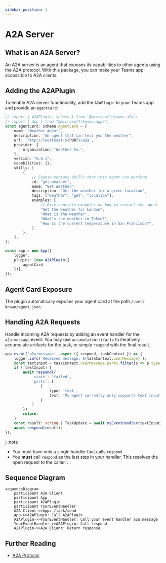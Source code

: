 ```yaml
---
sidebar_position: 1
---
```



# A2A Server

## What is an A2A Server?
An A2A server is an agent that exposes its capabilities to other agents using the A2A protocol. With this package, you can make your Teams app accessible to A2A clients.

## Adding the A2APlugin

To enable A2A server functionality, add the `A2APlugin` to your Teams app and provide an `agentCard`:

```ts
// import { A2APlugin, schema } from "@microsoft/teams.a2a";
// import { App } from "@microsoft/teams.apps";
const agentCard: schema.AgentCard = {
    name: "Weather Agent",
    description: "An agent that can tell you the weather",
    url: `http://localhost:${PORT}/a2a`,
    provider: {
        organization: "Weather Co.",
    },
    version: "0.0.1",
    capabilities: {},
    skills: [
        {
            // Expose various skills that this agent can perform
            id: "get_weather",
            name: "Get Weather",
            description: "Get the weather for a given location",
            tags: ["weather", "get", "location"],
            examples: [
                // Give concrete examples on how to contact the agent
                "Get the weather for London",
                "What is the weather",
                "What's the weather in Tokyo?",
                "How is the current temperature in San Francisco?",
            ],
        },
    ],
};

const app = new App({
    logger,
    plugins: [new A2APlugin({
        agentCard
    })],
});
```

## Agent Card Exposure

The plugin automatically exposes your agent card at the path `/.well-known/agent.json`.

## Handling A2A Requests

Handle incoming A2A requests by adding an event handler for the `a2a:message` event. You may use `accumulateArtifacts` to iteratively accumulate artifacts for the task, or simply `respond` with the final result.

```ts
app.event('a2a:message', async ({ respond, taskContext }) => {
    logger.info(`Received message: ${taskContext.userMessage}`);
    const textInput = taskContext.userMessage.parts.filter(p => p.type === 'text').at(0)?.text;
    if (!textInput) {
        await respond({
            'state': 'failed',
            'parts': [
                {
                    type: 'text',
                    text: 'My agent currently only supports text input'
                }
            ]
        })
        return;
    }
    const result: string | TaskUpdate = await myEventHandler(textInput);
    await respond(result);
});
```

:::note
-   You must have only a single handler that calls `respond`.
-   You **must** call `respond` as the last step in your handler. This resolves the open request to the caller.
:::

## Sequence Diagram

```mermaid
sequenceDiagram
    participant A2A Client
    participant App
    participant A2APlugin
    participant YourEventHandler
    A2A Client->>App: /task/send
    App->>A2APlugin: Call A2APlugin
    A2APlugin->>YourEventHandler: Call your event handler a2a:message
    YourEventHandler->>A2APlugin: Call respond
    A2APlugin->>A2A Client: Return response
```

## Further Reading

-   [A2A Protocol](https://google.github.io/A2A) 